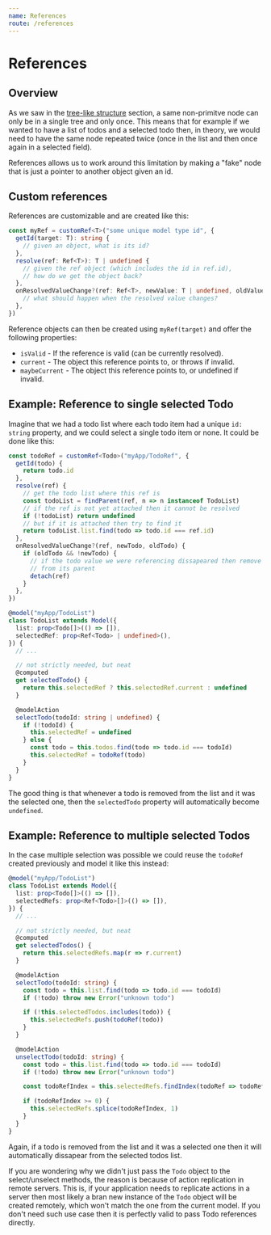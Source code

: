 ```yaml
---
name: References
route: /references
---
```


# References

## Overview

As we saw in the [tree-like structure](./treeLikeStructure) section, a same non-primitve node can only be in a single tree and only once.
This means that for example if we wanted to have a list of todos and a selected todo then, in theory, we would need to have the same node repeated twice (once in the list and then once again in a selected field).

References allows us to work around this limitation by making a "fake" node that is just a pointer to another object given an id.

## Custom references

References are customizable and are created like this:

```ts
const myRef = customRef<T>("some unique model type id", {
  getId(target: T): string {
    // given an object, what is its id?
  },
  resolve(ref: Ref<T>): T | undefined {
    // given the ref object (which includes the id in ref.id),
    // how do we get the object back?
  },
  onResolvedValueChange?(ref: Ref<T>, newValue: T | undefined, oldValue: T | undefined) {
    // what should happen when the resolved value changes?
  },
})
```

Reference objects can then be created using `myRef(target)` and offer the following properties:

- `isValid` - If the reference is valid (can be currently resolved).
- `current` - The object this reference points to, or throws if invalid.
- `maybeCurrent` - The object this reference points to, or undefined if invalid.

## Example: Reference to single selected Todo

Imagine that we had a todo list where each todo item had a unique `id: string` property, and we could select a single todo item or none.
It could be done like this:

```ts
const todoRef = customRef<Todo>("myApp/TodoRef", {
  getId(todo) {
    return todo.id
  },
  resolve(ref) {
    // get the todo list where this ref is
    const todoList = findParent(ref, n => n instanceof TodoList)
    // if the ref is not yet attached then it cannot be resolved
    if (!todoList) return undefined
    // but if it is attached then try to find it
    return todoList.list.find(todo => todo.id === ref.id)
  },
  onResolvedValueChange?(ref, newTodo, oldTodo) {
    if (oldTodo && !newTodo) {
      // if the todo value we were referencing dissapeared then remove the reference
      // from its parent
      detach(ref)
    }
  },
})

@model("myApp/TodoList")
class TodoList extends Model({
  list: prop<Todo[]>(() => []),
  selectedRef: prop<Ref<Todo> | undefined>(),
}) {
  // ...

  // not strictly needed, but neat
  @computed
  get selectedTodo() {
    return this.selectedRef ? this.selectedRef.current : undefined
  }

  @modelAction
  selectTodo(todoId: string | undefined) {
    if (!todoId) {
      this.selectedRef = undefined
    } else {
      const todo = this.todos.find(todo => todo.id === todoId)
      this.selectedRef = todoRef(todo)
    }
  }
}
```

The good thing is that whenever a todo is removed from the list and it was the selected one, then the `selectedTodo` property will automatically become `undefined`.

## Example: Reference to multiple selected Todos

In the case multiple selection was possible we could reuse the `todoRef` created previously and model it like this instead:

```ts
@model("myApp/TodoList")
class TodoList extends Model({
  list: prop<Todo[]>(() => []),
  selectedRefs: prop<Ref<Todo>[]>(() => []),
}) {
  // ...

  // not strictly needed, but neat
  @computed
  get selectedTodos() {
    return this.selectedRefs.map(r => r.current)
  }

  @modelAction
  selectTodo(todoId: string) {
    const todo = this.list.find(todo => todo.id === todoId)
    if (!todo) throw new Error("unknown todo")

    if (!this.selectedTodos.includes(todo)) {
      this.selectedRefs.push(todoRef(todo))
    }
  }

  @modelAction
  unselectTodo(todoId: string) {
    const todo = this.list.find(todo => todo.id === todoId)
    if (!todo) throw new Error("unknown todo")

    const todoRefIndex = this.selectedRefs.findIndex(todoRef => todoRef.maybeCurrent === todo)

    if (todoRefIndex >= 0) {
      this.selectedRefs.splice(todoRefIndex, 1)
    }
  }
}
```

Again, if a todo is removed from the list and it was a selected one then it will automatically dissapear from the selected todos list.

If you are wondering why we didn't just pass the `Todo` object to the select/unselect methods, the reason is because of action replication in remote servers. This is, if your application needs to replicate actions in a server then most likely a bran new instance of the `Todo` object will be created remotely, which won't match the one from the current model. If you don't need such use case then it is perfectly valid to pass Todo references directly.
